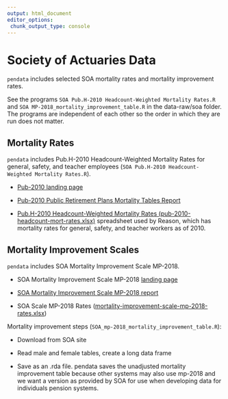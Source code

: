 ```yaml
---
output: html_document
editor_options:
 chunk_output_type: console
---
```


# Society of Actuaries Data

`pendata` includes selected SOA mortality rates and mortality improvement rates.

See the programs `SOA Pub.H-2010 Headcount-Weighted Mortality Rates.R` and `SOA MP-2018_mortality_improvement_table.R` in the data-raw/soa folder. The programs are independent of each other so the order in which they are run does not matter.

## Mortality Rates

`pendata` includes Pub.H-2010 Headcount-Weighted Mortality Rates for general, safety, and teacher employees (`SOA Pub.H-2010 Headcount-Weighted Mortality Rates.R`).

-   [Pub-2010 landing page](https://www.soa.org/resources/research-reports/2019/pub-2010-retirement-plans/)

-   [Pub-2010 Public Retirement Plans Mortality Tables Report](https://www.soa.org/globalassets/assets/files/resources/research-report/2019/pub-2010-mort-report.pdf)

-   [Pub.H-2010 Headcount-Weighted Mortality Rates (pub-2010-headcount-mort-rates.xlsx)](https://www.soa.org/49347a/globalassets/assets/files/resources/research-report/2019/pub-2010-headcount-mort-rates.xlsx) spreadsheet used by Reason, which has mortality rates for general, safety, and teacher workers as of 2010.

## Mortality Improvement Scales

`pendata` includes SOA Mortality Improvement Scale MP-2018.

-   SOA Mortality Improvement Scale MP-2018 [landing page](https://www.soa.org/resources/experience-studies/2018/mortality-improvement-scale-mp-2018/)

-   [SOA Mortality Improvement Scale MP-2018 report](https://www.soa.org/49964f/globalassets/assets/files/resources/experience-studies/2018/mortality-improvement-scale-mp-2018.pdf)

-   SOA Scale MP-2018 Rates ([mortality-improvement-scale-mp-2018-rates.xlsx](https://www.soa.org/493456/globalassets/assets/files/resources/experience-studies/2018/mortality-improvement-scale-mp-2018-rates.xlsx))

Mortality improvement steps (`SOA_mp-2018_mortality_improvement_table.R`):

-   Download from SOA site

-   Read male and female tables, create a long data frame

-   Save as an .rda file. pendata saves the unadjusted mortality improvement table because other systems may also use mp-2018 and we want a version as provided by SOA for use when developing data for individuals pension systems.
